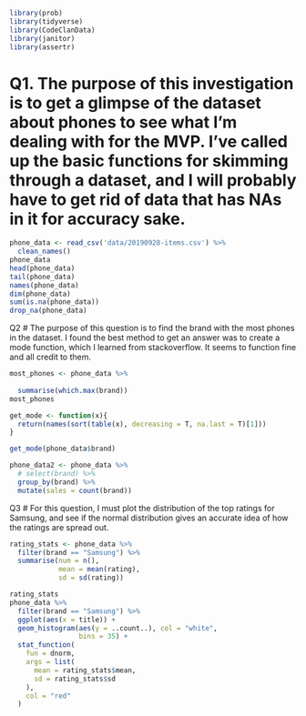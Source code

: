 ```r
library(prob)
library(tidyverse)
library(CodeClanData)
library(janitor)
library(assertr)

```
# Q1.  The purpose of this investigation is to get a glimpse of the dataset about phones to see what I'm dealing with for the MVP.  I've called up the basic functions for skimming through a dataset, and I will probably have to get rid of data that has NAs in it for accuracy sake.  
```r
phone_data <- read_csv('data/20190928-items.csv') %>% 
  clean_names()
phone_data
head(phone_data)
tail(phone_data)
names(phone_data)
dim(phone_data)
sum(is.na(phone_data))
drop_na(phone_data)

```
Q2
# The purpose of this question is to find the brand with the most phones in the dataset. I found the best method to get an answer was to create a mode function, which I learned from stackoverflow.  It seems to function fine and all credit to them.    
```r
most_phones <- phone_data %>%
   
  summarise(which.max(brand))
most_phones
```

```r
get_mode <- function(x){
  return(names(sort(table(x), decreasing = T, na.last = T)[1]))
}

get_mode(phone_data$brand)
```
```r
phone_data2 <- phone_data %>% 
  # select(brand) %>% 
  group_by(brand) %>% 
  mutate(sales = count(brand))
```

Q3
# For this question, I must plot the distribution of the top ratings for Samsung, and see if the normal distribution gives an accurate idea of how the ratings are spread out.  
```r
rating_stats <- phone_data %>% 
  filter(brand == "Samsung") %>% 
  summarise(num = n(),
            mean = mean(rating),
            sd = sd(rating))

rating_stats
phone_data %>% 
  filter(brand == "Samsung") %>% 
  ggplot(aes(x = title)) +
  geom_histogram(aes(y = ..count..), col = "white",
                 bins = 35) +
  stat_function(
    fun = dnorm,
    args = list(
      mean = rating_stats$mean,
      sd = rating_stats$sd
    ), 
    col = "red"
  )
```

```r

```

